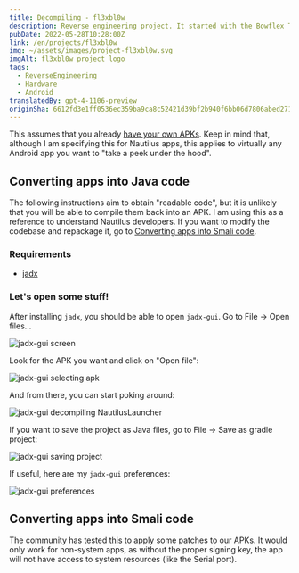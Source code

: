 ```yaml
---
title: Decompiling - fl3xbl0w
description: Reverse engineering project. It started with the Bowflex Treadmill 22 but ended up being generalized for any Android machine sold by Nautilus Inc. (Nautilus, Bowflex, Schwinn).
pubDate: 2022-05-28T10:28:00Z
link: /en/projects/fl3xbl0w
img: ~/assets/images/project-fl3xbl0w.svg
imgAlt: fl3xbl0w project logo
tags:
  - ReverseEngineering
  - Hardware
  - Android
translatedBy: gpt-4-1106-preview
originSha: 6612fd3e1ff0536ec359ba9ca8c52421d39bf2b940f6bb06d7806abed2711bd1
---
```



This assumes that you already [have your own APKs](/en/projects/fl3xbl0w/backup). Keep in mind that, although I am specifying this for Nautilus apps, this applies to virtually any Android app you want to "take a peek under the hood".

## Converting apps into Java code

The following instructions aim to obtain "readable code", but it is unlikely that you will be able to compile them back into an APK. I am using this as a reference to understand Nautilus developers. If you want to modify the codebase and repackage it, go to [Converting apps into Smali code](#converting-apps-into-smali-code).

### Requirements

- [jadx](https://github.com/skylot/jadx)

### Let's open some stuff!

After installing `jadx`, you should be able to open `jadx-gui`. Go to File -> Open files...

<Image src={JadxGUIScreen} alt="jadx-gui screen" format="webp" />

Look for the APK you want and click on "Open file":

<Image src={JadxGUISelect} alt="jadx-gui selecting apk" format="webp" />

And from there, you can start poking around:

<Image
  src={JadxGUIOpened}
  alt="jadx-gui decompiling NautilusLauncher"
  format="webp"
/>

If you want to save the project as Java files, go to File -> Save as gradle project:

<Image src={JadxGUISave} alt="jadx-gui saving project" format="webp" />

If useful, here are my `jadx-gui` preferences:

<Image src={JadxGUIPrefs} alt="jadx-gui preferences" format="webp" />

## Converting apps into Smali code

The community has tested [this](https://www.reddit.com/r/Bowflex/comments/mi8wdo/unlocking_bowflex_velocore/) to apply some patches to our APKs. It would only work for non-system apps, as without the proper signing key, the app will not have access to system resources (like the Serial port).
